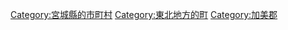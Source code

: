 {{Commonscat|Shikama, Miyagi}}
{{Catmore}}

{{DEFAULTSORT:Shikama}}
[[Category:宮城縣的市町村|Category:宮城縣的市町村]]
[[Category:東北地方的町|Category:東北地方的町]]
[[Category:加美郡|Category:加美郡]]